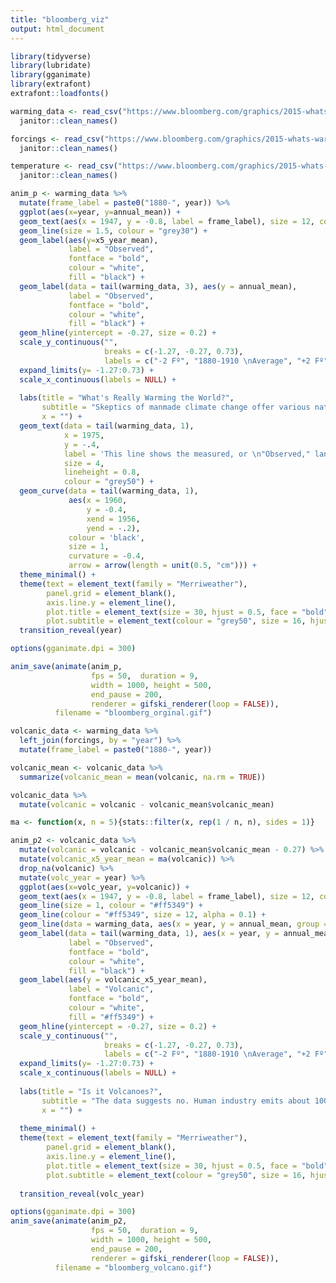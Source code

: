 ```yaml
---
title: "bloomberg_viz"
output: html_document
---
```


```r
library(tidyverse)
library(lubridate)
library(gganimate)
library(extrafont)
extrafont::loadfonts()
```


```r
warming_data <- read_csv("https://www.bloomberg.com/graphics/2015-whats-warming-the-world/data/observed.csv") %>%
  janitor::clean_names() 

forcings <- read_csv("https://www.bloomberg.com/graphics/2015-whats-warming-the-world/data/forcings.csv") %>%
  janitor::clean_names() 

temperature <- read_csv("https://www.bloomberg.com/graphics/2015-whats-warming-the-world/data/piControl.csv") %>%
  janitor::clean_names()
```


```r
anim_p <- warming_data %>%
  mutate(frame_label = paste0("1880-", year)) %>%
  ggplot(aes(x=year, y=annual_mean)) +
  geom_text(aes(x = 1947, y = -0.8, label = frame_label), size = 12, colour = "grey50") +
  geom_line(size = 1.5, colour = "grey30") +
  geom_label(aes(y=x5_year_mean), 
             label = "Observed", 
             fontface = "bold",
             colour = "white", 
             fill = "black") +
  geom_label(data = tail(warming_data, 3), aes(y = annual_mean), 
             label = "Observed", 
             fontface = "bold", 
             colour = "white", 
             fill = "black") +
  geom_hline(yintercept = -0.27, size = 0.2) +
  scale_y_continuous("", 
                     breaks = c(-1.27, -0.27, 0.73), 
                     labels = c("-2 Fº", "1880-1910 \nAverage", "+2 Fº")) +
  expand_limits(y= -1.27:0.73) +
  scale_x_continuous(labels = NULL) +
  
  labs(title = "What's Really Warming the World?",
       subtitle = "Skeptics of manmade climate change offer various natural causes to explain why \nthe Earth was warmed 1.4 degrees Fahrenheit since 1880. But can these account \nfor the planet's rising temperature? Scroll down to see how much different \nfactors, both natural and industrial, contribute to global warming, based on \nfindings from NASA's Goddard Institute for Space Studies.",
       x = "") + 
  geom_text(data = tail(warming_data, 1), 
            x = 1975, 
            y = -.4, 
            label = 'This line shows the measured, or \n"Observed," land ocean temperature', 
            size = 4, 
            lineheight = 0.8,
            colour = "grey50") +
  geom_curve(data = tail(warming_data, 1), 
             aes(x = 1960, 
                 y = -0.4, 
                 xend = 1956, 
                 yend = -.2), 
             colour = 'black', 
             size = 1, 
             curvature = -0.4,
             arrow = arrow(length = unit(0.5, "cm"))) +
  theme_minimal() +
  theme(text = element_text(family = "Merriweather"),
        panel.grid = element_blank(),
        axis.line.y = element_line(),
        plot.title = element_text(size = 30, hjust = 0.5, face = "bold"),
        plot.subtitle = element_text(colour = "grey50", size = 16, hjust = 0.5)) +
  transition_reveal(year)

options(gganimate.dpi = 300)

anim_save(animate(anim_p, 
                  fps = 50,  duration = 9,
                  width = 1000, height = 500,
                  end_pause = 200,
                  renderer = gifski_renderer(loop = FALSE)),
          filename = "bloomberg_orginal.gif")
```

```r
volcanic_data <- warming_data %>%
  left_join(forcings, by = "year") %>%
  mutate(frame_label = paste0("1880-", year)) 

volcanic_mean <- volcanic_data %>%
  summarize(volcanic_mean = mean(volcanic, na.rm = TRUE)) 

volcanic_data %>%
  mutate(volcanic = volcanic - volcanic_mean$volcanic_mean)
```

```r
ma <- function(x, n = 5){stats::filter(x, rep(1 / n, n), sides = 1)}

anim_p2 <- volcanic_data %>%
  mutate(volcanic = volcanic - volcanic_mean$volcanic_mean - 0.27) %>%
  mutate(volcanic_x5_year_mean = ma(volcanic)) %>%
  drop_na(volcanic) %>%
  mutate(volc_year = year) %>%
  ggplot(aes(x=volc_year, y=volcanic)) +
  geom_text(aes(x = 1947, y = -0.8, label = frame_label), size = 12, colour = "grey50") +
  geom_line(size = 1, colour = "#ff5349") +
  geom_line(colour = "#ff5349", size = 12, alpha = 0.1) +
  geom_line(data = warming_data, aes(x = year, y = annual_mean, group = 1), size = 1.5, colour = "grey30") +
  geom_label(data = tail(warming_data, 1), aes(x = year, y = annual_mean, group = 1), 
             label = "Observed", 
             fontface = "bold",
             colour = "white", 
             fill = "black") +
  geom_label(aes(y = volcanic_x5_year_mean),
             label = "Volcanic", 
             fontface = "bold",
             colour = "white", 
             fill = "#ff5349") +
  geom_hline(yintercept = -0.27, size = 0.2) +
  scale_y_continuous("", 
                     breaks = c(-1.27, -0.27, 0.73), 
                     labels = c("-2 Fº", "1880-1910 \nAverage", "+2 Fº")) +
  expand_limits(y= -1.27:0.73) +
  scale_x_continuous(labels = NULL) +
  
  labs(title = "Is it Volcanoes?",
       subtitle = "The data suggests no. Human industry emits about 100 times more CO2 than \nvolcanic activity, and eruptions release sulfate chemicals that can actually cool \nthe atmosphere for a year or two.",
       x = "") + 
  
  theme_minimal() +
  theme(text = element_text(family = "Merriweather"),
        panel.grid = element_blank(),
        axis.line.y = element_line(),
        plot.title = element_text(size = 30, hjust = 0.5, face = "bold"),
        plot.subtitle = element_text(colour = "grey50", size = 16, hjust = 0.5)) +
  
  transition_reveal(volc_year)

options(gganimate.dpi = 300)
anim_save(animate(anim_p2, 
                  fps = 50,  duration = 9,
                  width = 1000, height = 500,
                  end_pause = 200,
                  renderer = gifski_renderer(loop = FALSE)),
          filename = "bloomberg_volcano.gif")
```

